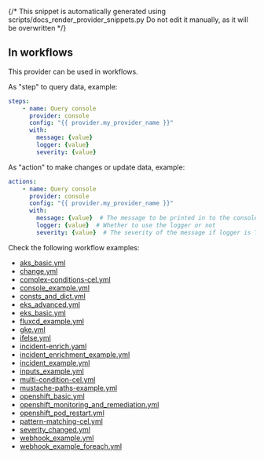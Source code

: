 {/* This snippet is automatically generated using scripts/docs_render_provider_snippets.py
Do not edit it manually, as it will be overwritten */}


## In workflows

This provider can be used in workflows.


As "step" to query data, example:
```yaml
steps:
    - name: Query console
      provider: console
      config: "{{ provider.my_provider_name }}"
      with:
        message: {value}  
        logger: {value}  
        severity: {value}  
```


As "action" to make changes or update data, example:
```yaml
actions:
    - name: Query console
      provider: console
      config: "{{ provider.my_provider_name }}"
      with:
        message: {value}  # The message to be printed in to the console
        logger: {value}  # Whether to use the logger or not
        severity: {value}  # The severity of the message if logger is True
```




Check the following workflow examples:
- [aks_basic.yml](https://github.com/keephq/keep/blob/main/examples/workflows/aks_basic.yml)
- [change.yml](https://github.com/keephq/keep/blob/main/examples/workflows/change.yml)
- [complex-conditions-cel.yml](https://github.com/keephq/keep/blob/main/examples/workflows/complex-conditions-cel.yml)
- [console_example.yml](https://github.com/keephq/keep/blob/main/examples/workflows/console_example.yml)
- [consts_and_dict.yml](https://github.com/keephq/keep/blob/main/examples/workflows/consts_and_dict.yml)
- [eks_advanced.yml](https://github.com/keephq/keep/blob/main/examples/workflows/eks_advanced.yml)
- [eks_basic.yml](https://github.com/keephq/keep/blob/main/examples/workflows/eks_basic.yml)
- [fluxcd_example.yml](https://github.com/keephq/keep/blob/main/examples/workflows/fluxcd_example.yml)
- [gke.yml](https://github.com/keephq/keep/blob/main/examples/workflows/gke.yml)
- [ifelse.yml](https://github.com/keephq/keep/blob/main/examples/workflows/ifelse.yml)
- [incident-enrich.yaml](https://github.com/keephq/keep/blob/main/examples/workflows/incident-enrich.yaml)
- [incident_enrichment_example.yml](https://github.com/keephq/keep/blob/main/examples/workflows/incident_enrichment_example.yml)
- [incident_example.yml](https://github.com/keephq/keep/blob/main/examples/workflows/incident_example.yml)
- [inputs_example.yml](https://github.com/keephq/keep/blob/main/examples/workflows/inputs_example.yml)
- [multi-condition-cel.yml](https://github.com/keephq/keep/blob/main/examples/workflows/multi-condition-cel.yml)
- [mustache-paths-example.yml](https://github.com/keephq/keep/blob/main/examples/workflows/mustache-paths-example.yml)
- [openshift_basic.yml](https://github.com/keephq/keep/blob/main/examples/workflows/openshift_basic.yml)
- [openshift_monitoring_and_remediation.yml](https://github.com/keephq/keep/blob/main/examples/workflows/openshift_monitoring_and_remediation.yml)
- [openshift_pod_restart.yml](https://github.com/keephq/keep/blob/main/examples/workflows/openshift_pod_restart.yml)
- [pattern-matching-cel.yml](https://github.com/keephq/keep/blob/main/examples/workflows/pattern-matching-cel.yml)
- [severity_changed.yml](https://github.com/keephq/keep/blob/main/examples/workflows/severity_changed.yml)
- [webhook_example.yml](https://github.com/keephq/keep/blob/main/examples/workflows/webhook_example.yml)
- [webhook_example_foreach.yml](https://github.com/keephq/keep/blob/main/examples/workflows/webhook_example_foreach.yml)
